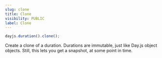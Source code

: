 ```yaml
---
slug: clone
title: Clone
visibility: PUBLIC
label: Clone
---
```


```javascript
dayjs.duration().clone();
```
Create a clone of a duration. Durations are immutable, just like Day.js object objects. Still, this lets you get a snapshot, at some point in time.
